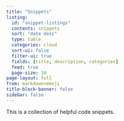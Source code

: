 ```yaml
---
title: "Snippets"
listing:
  id: "snippet-listings"
  contents: snippets
  sort: "date desc"
  type: table
  categories: cloud
  sort-ui: false
  filter-ui: true
  fields: [title, description, categories]
  feed: true
  page-size: 10
page-layout: full
from: markdown+emoji
title-block-banner: false
sidebar: false
---
```

This is a collection of helpful code snippets.

:::{#snippet-listings}
:::
